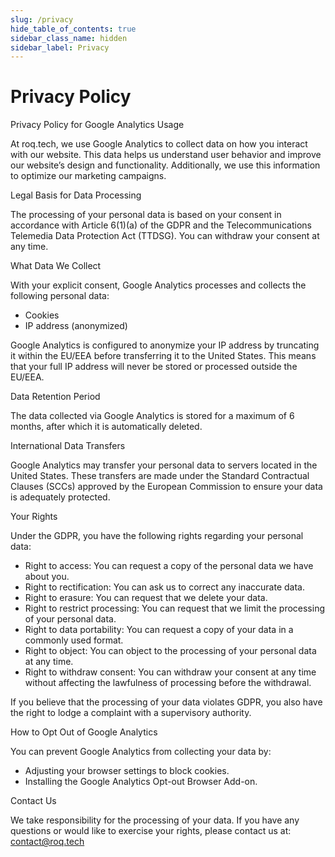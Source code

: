 ```yaml
---
slug: /privacy
hide_table_of_contents: true
sidebar_class_name: hidden
sidebar_label: Privacy
---
```



# Privacy Policy

Privacy Policy for Google Analytics Usage

At roq.tech, we use Google Analytics to collect data on how you interact with our website. This data helps us understand user behavior and improve our website’s design and functionality. Additionally, we use this information to optimize our marketing campaigns.

Legal Basis for Data Processing

The processing of your personal data is based on your consent in accordance with Article 6(1)(a) of the GDPR and the Telecommunications Telemedia Data Protection Act (TTDSG). You can withdraw your consent at any time.

What Data We Collect

With your explicit consent, Google Analytics processes and collects the following personal data:

* Cookies
* IP address (anonymized)

Google Analytics is configured to anonymize your IP address by truncating it within the EU/EEA before transferring it to the United States. This means that your full IP address will never be stored or processed outside the EU/EEA.

Data Retention Period

The data collected via Google Analytics is stored for a maximum of 6 months, after which it is automatically deleted.

International Data Transfers

Google Analytics may transfer your personal data to servers located in the United States. These transfers are made under the Standard Contractual Clauses (SCCs) approved by the European Commission to ensure your data is adequately protected.

Your Rights

Under the GDPR, you have the following rights regarding your personal data:

* Right to access: You can request a copy of the personal data we have about you.
* Right to rectification: You can ask us to correct any inaccurate data.
* Right to erasure: You can request that we delete your data.
* Right to restrict processing: You can request that we limit the processing of your personal data.
* Right to data portability: You can request a copy of your data in a commonly used format.
* Right to object: You can object to the processing of your personal data at any time.
* Right to withdraw consent: You can withdraw your consent at any time without affecting the lawfulness of processing before the withdrawal.

If you believe that the processing of your data violates GDPR, you also have the right to lodge a complaint with a supervisory authority.

How to Opt Out of Google Analytics

You can prevent Google Analytics from collecting your data by:

* Adjusting your browser settings to block cookies.
* Installing the Google Analytics Opt-out Browser Add-on.

Contact Us

We take responsibility for the processing of your data. If you have any questions or would like to exercise your rights, please contact us at: contact@roq.tech